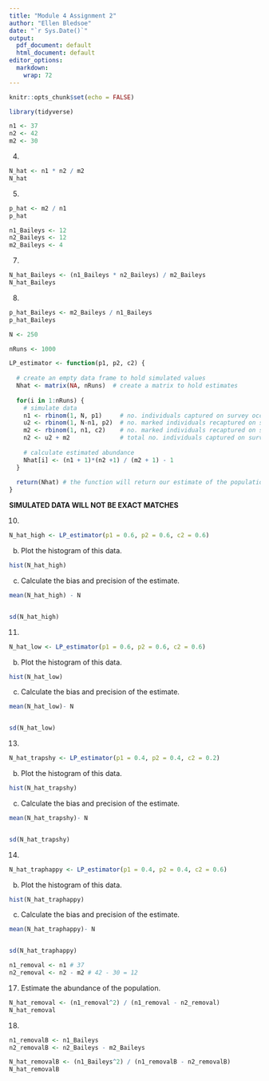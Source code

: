 ```yaml
---
title: "Module 4 Assignment 2"
author: "Ellen Bledsoe"
date: "`r Sys.Date()`"
output:
  pdf_document: default
  html_document: default
editor_options:
  markdown:
    wrap: 72
---
```


```r
knitr::opts_chunk$set(echo = FALSE)
```

```r
library(tidyverse)
```

```r
n1 <- 37
n2 <- 42
m2 <- 30
```

4.  

```r
N_hat <- n1 * n2 / m2
N_hat
```

5.  

```r
p_hat <- m2 / n1
p_hat
```



```r
n1_Baileys <- 12
n2_Baileys <- 12
m2_Baileys <- 4
```

7.  

```r
N_hat_Baileys <- (n1_Baileys * n2_Baileys) / m2_Baileys
N_hat_Baileys
```

8.  

```r
p_hat_Baileys <- m2_Baileys / n1_Baileys
p_hat_Baileys
```


```r
N <- 250
```


```r
nRuns <- 1000
```


```r
LP_estimator <- function(p1, p2, c2) {
  
  # create an empty data frame to hold simulated values
  Nhat <- matrix(NA, nRuns)  # create a matrix to hold estimates
   
  for(i in 1:nRuns) { 
    # simulate data 
    n1 <- rbinom(1, N, p1)     # no. individuals captured on survey occasion 1
    u2 <- rbinom(1, N-n1, p2)  # no. marked individuals recaptured on survey occasion 2
    m2 <- rbinom(1, n1, c2)    # no. marked individuals recaptured on survey occasion 2
    n2 <- u2 + m2              # total no. individuals captured on survey occasion 2
    
    # calculate estimated abundance
    Nhat[i] <- (n1 + 1)*(n2 +1) / (m2 + 1) - 1
  }
  
  return(Nhat) # the function will return our estimate of the population
}
```

**SIMULATED DATA WILL NOT BE EXACT MATCHES**

10.

```r
N_hat_high <- LP_estimator(p1 = 0.6, p2 = 0.6, c2 = 0.6)
```

b.  Plot the histogram of this data.

```r
hist(N_hat_high)
```

c.  Calculate the bias and precision of the estimate.

```r

mean(N_hat_high) - N       


sd(N_hat_high)            
```



11. 

```r
N_hat_low <- LP_estimator(p1 = 0.6, p2 = 0.6, c2 = 0.6)
```

b.  Plot the histogram of this data.

```r
hist(N_hat_low)
```

c.  Calculate the bias and precision of the estimate.

```r

mean(N_hat_low)- N       


sd(N_hat_low)            
```


13. 

```r
N_hat_trapshy <- LP_estimator(p1 = 0.4, p2 = 0.4, c2 = 0.2)
```

b.  Plot the histogram of this data.

```r
hist(N_hat_trapshy)
```

c.  Calculate the bias and precision of the estimate.

```r

mean(N_hat_trapshy)- N      


sd(N_hat_trapshy)          
```



14. 
```r
N_hat_traphappy <- LP_estimator(p1 = 0.4, p2 = 0.4, c2 = 0.6)
```

b.  Plot the histogram of this data.

```r
hist(N_hat_traphappy)
```

c.  Calculate the bias and precision of the estimate.

```r

mean(N_hat_traphappy)- N       


sd(N_hat_traphappy)           
```


```r
n1_removal <- n1 # 37
n2_removal <- n2 - m2 # 42 - 30 = 12
```

17. Estimate the abundance of the population.

```r
N_hat_removal <- (n1_removal^2) / (n1_removal - n2_removal)
N_hat_removal
```


18. 

```r
n1_removalB <- n1_Baileys
n2_removalB <- n2_Baileys - m2_Baileys

N_hat_removalB <- (n1_Baileys^2) / (n1_removalB - n2_removalB)
N_hat_removalB
```
